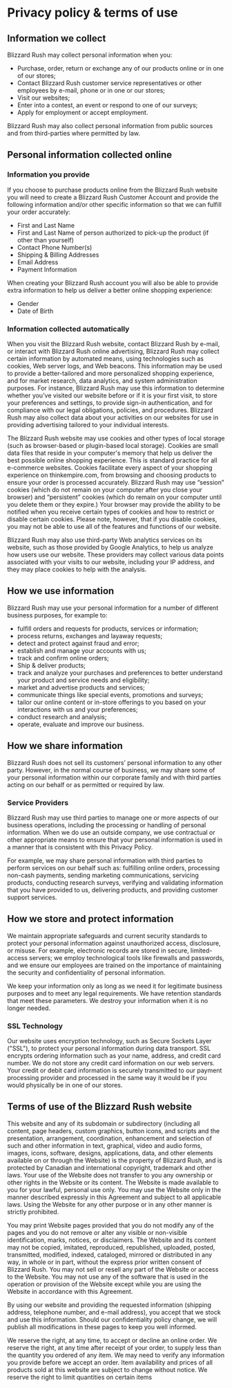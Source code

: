 # Privacy policy & terms of use

## Information we collect

Blizzard Rush may collect personal information when you:

- Purchase, order, return or exchange any of our products online or in one of our stores;
- Contact Blizzard Rush customer service representatives or other employees by e-mail, phone or in one or our stores;
- Visit our websites;
- Enter into a contest, an event or respond to one of our surveys;
- Apply for employment or accept employment.

Blizzard Rush may also collect personal information from public sources and from third-parties where permitted by law.

## Personal information collected online

### Information you provide

If you choose to purchase products online from the Blizzard Rush website you will need to create a Blizzard Rush Customer Account and provide the following information and/or other specific information so that we can fulfill your order accurately:

- First and Last Name
- First and Last Name of person authorized to pick-up the product (if other than yourself)
- Contact Phone Number(s)
- Shipping & Billing Addresses
- Email Address
- Payment Information

When creating your Blizzard Rush account you will also be able to provide extra information to help us deliver a better online shopping experience:

- Gender
- Date of Birth

### Information collected automatically

When you visit the Blizzard Rush website, contact Blizzard Rush by e-mail, or interact with Blizzard Rush online advertising, Blizzard Rush may collect certain information by automated means, using technologies such as cookies, Web server logs, and Web beacons. This information may be used to provide a better-tailored and more personalized shopping experience, and for market research, data analytics, and system administration purposes. For instance, Blizzard Rush may use this information to determine whether you've visited our website before or if it is your first visit, to store your preferences and settings, to provide sign-in authentication, and for compliance with our legal obligations, policies, and procedures. Blizzard Rush may also collect data about your activities on our websites for use in providing advertising tailored to your individual interests.

The Blizzard Rush website may use cookies and other types of local storage (such as browser-based or plugin-based local storage). Cookies are small data files that reside in your computer's memory that help us deliver the best possible online shopping experience. This is standard practice for all e-commerce websites. Cookies facilitate every aspect of your shopping experience on thinkempire.com, from browsing and choosing products to ensure your order is processed accurately. Blizzard Rush may use “session” cookies (which do not remain on your computer after you close your browser) and “persistent” cookies (which do remain on your computer until you delete them or they expire.) Your browser may provide the ability to be notified when you receive certain types of cookies and how to restrict or disable certain cookies. Please note, however, that if you disable cookies, you may not be able to use all of the features and functions of our website.

Blizzard Rush may also use third-party Web analytics services on its website, such as those provided by Google Analytics, to help us analyze how users use our website. These providers may collect various data points associated with your visits to our website, including your IP address, and they may place cookies to help with the analysis.

## How we use information

Blizzard Rush may use your personal information for a number of different business purposes, for example to:

- fulfill orders and requests for products, services or information;
- process returns, exchanges and layaway requests;
- detect and protect against fraud and error;
- establish and manage your accounts with us;
- track and confirm online orders;
- Ship & deliver products;
- track and analyze your purchases and preferences to better understand your product and service needs and eligibility;
- market and advertise products and services;
- communicate things like special events, promotions and surveys;
- tailor our online content or in-store offerings to you based on your interactions with us and your preferences;
- conduct research and analysis;
- operate, evaluate and improve our business.

## How we share information

Blizzard Rush does not sell its customers’ personal information to any other party. However, in the normal course of business, we may share some of your personal information within our corporate family and with third parties acting on our behalf or as permitted or required by law.

### Service Providers

Blizzard Rush may use third parties to manage one or more aspects of our business operations, including the processing or handling of personal information. When we do use an outside company, we use contractual or other appropriate means to ensure that your personal information is used in a manner that is consistent with this Privacy Policy.

For example, we may share personal information with third parties to perform services on our behalf such as: fulfilling online orders, processing non-cash payments, sending marketing communications, servicing products, conducting research surveys, verifying and validating information that you have provided to us, delivering products, and providing customer support services.

## How we store and protect information

We maintain appropriate safeguards and current security standards to protect your personal information against unauthorized access, disclosure, or misuse. For example, electronic records are stored in secure, limited-access servers; we employ technological tools like firewalls and passwords, and we ensure our employees are trained on the importance of maintaining the security and confidentiality of personal information.

We keep your information only as long as we need it for legitimate business purposes and to meet any legal requirements. We have retention standards that meet these parameters. We destroy your information when it is no longer needed.

### SSL Technology

Our website uses encryption technology, such as Secure Sockets Layer ("SSL"), to protect your personal information during data transport. SSL encrypts ordering information such as your name, address, and credit card number. We do not store any credit card information on our web servers. Your credit or debit card information is securely transmitted to our payment processing provider and processed in the same way it would be if you would physically be in one of our stores.

## Terms of use of the Blizzard Rush website

This website and any of its subdomain or subdirectory (including all content, page headers, custom graphics, button icons, and scripts and the presentation, arrangement, coordination, enhancement and selection of such and other information in text, graphical, video and audio forms, images, icons, software, designs, applications, data, and other elements available on or through the Website) is the property of Blizzard Rush, and is protected by Canadian and international copyright, trademark and other laws. Your use of the Website does not transfer to you any ownership or other rights in the Website or its content. The Website is made available to you for your lawful, personal use only. You may use the Website only in the manner described expressly in this Agreement and subject to all applicable laws. Using the Website for any other purpose or in any other manner is strictly prohibited.

You may print Website pages provided that you do not modify any of the pages and you do not remove or alter any visible or non-visible identification, marks, notices, or disclaimers. The Website and its content may not be copied, imitated, reproduced, republished, uploaded, posted, transmitted, modified, indexed, cataloged, mirrored or distributed in any way, in whole or in part, without the express prior written consent of Blizzard Rush. You may not sell or resell any part of the Website or access to the Website. You may not use any of the software that is used in the operation or provision of the Website except while you are using the Website in accordance with this Agreement.

By using our website and providing the requested information (shipping address, telephone number, and e-mail address), you accept that we stock and use this information. Should our confidentiality policy change, we will publish all modifications in these pages to keep you well informed.

We reserve the right, at any time, to accept or decline an online order. We reserve the right, at any time after receipt of your order, to supply less than the quantity you ordered of any item. We may need to verify any information you provide before we accept an order. Item availability and prices of all products sold at this website are subject to change without notice. We reserve the right to limit quantities on certain items
